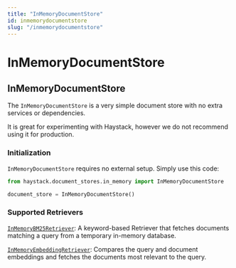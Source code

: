 ```yaml
---
title: "InMemoryDocumentStore"
id: inmemorydocumentstore
slug: "/inmemorydocumentstore"
---
```


# InMemoryDocumentStore

## InMemoryDocumentStore

The `InMemoryDocumentStore` is a very simple document store with no extra services or dependencies.

It is great for experimenting with Haystack, however we do not recommend using it for production.

### Initialization

`InMemoryDocumentStore` requires no external setup. Simply use this code:

```python
from haystack.document_stores.in_memory import InMemoryDocumentStore

document_store = InMemoryDocumentStore()
```

### Supported Retrievers

[`InMemoryBM25Retriever`](../pipeline-components/retrievers/inmemorybm25retriever.mdx): A keyword-based Retriever that fetches documents matching a query from a temporary in-memory database.

[`InMemoryEmbeddingRetriever`](../pipeline-components/retrievers/inmemoryembeddingretriever.mdx): Compares the query and document embeddings and fetches the documents most relevant to the query.
